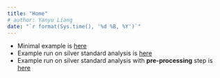 ```yaml
---
title: "Home"
# author: Yanyu Liang
date: "`r format(Sys.time(), '%d %B, %Y')`"
---
```


* Minimal example is [here](minimal_example.html)
* Example run on silver standard analysis is [here](example_silver_standard.html)
* Example run on silver standard analysis with **pre-processing** step is [here](example_with_preprocessing.html)